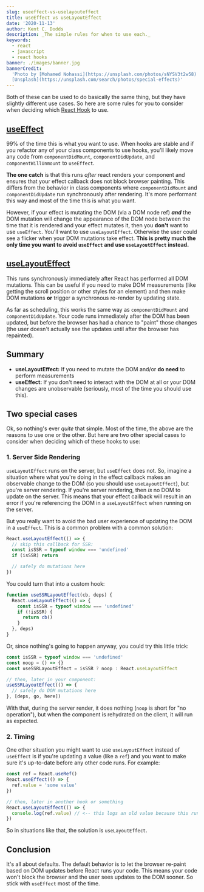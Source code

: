 ```yaml
---
slug: useeffect-vs-uselayouteffect
title: useEffect vs useLayoutEffect
date: '2020-11-13'
author: Kent C. Dodds
description: _The simple rules for when to use each._
keywords:
  - react
  - javascript
  - react hooks
banner: ./images/banner.jpg
bannerCredit:
  'Photo by [Mohamed Nohassi](https://unsplash.com/photos/sNYSV3t2w58) on
  [Unsplash](https://unsplash.com/search/photos/special-effects)'
---
```


Both of these can be used to do basically the same thing, but they have slightly
different use cases. So here are some rules for you to consider when deciding
which [React Hook](https://reactjs.org/hooks) to use.

## [useEffect](https://reactjs.org/docs/hooks-reference.html#useeffect)

99% of the time this is what you want to use. When hooks are stable and if you
refactor any of your class components to use hooks, you'll likely move any code
from `componentDidMount`, `componentDidUpdate`, and `componentWillUnmount` to
`useEffect`.

**The one catch** is that this runs _after_ react renders your component and
ensures that your effect callback does not block browser painting. This differs
from the behavior in class components where `componentDidMount` and
`componentDidUpdate` run synchronously after rendering. It's more performant
this way and most of the time this is what you want.

However, if your effect is mutating the DOM (via a DOM node ref) **_and_** the
DOM mutation will change the appearance of the DOM node between the time that it
is rendered and your effect mutates it, then you **don't** want to use
`useEffect`. You'll want to use `useLayoutEffect`. Otherwise the user could see
a flicker when your DOM mutations take effect. **This is pretty much the only
time you want to avoid `useEffect` and use `useLayoutEffect` instead.**

## [useLayoutEffect](https://reactjs.org/docs/hooks-reference.html#uselayouteffect)

This runs synchronously immediately after React has performed all DOM mutations.
This can be useful if you need to make DOM measurements (like getting the scroll
position or other styles for an element) and then make DOM mutations **or**
trigger a synchronous re-render by updating state.

As far as scheduling, this works the same way as `componentDidMount` and
`componentDidUpdate`. Your code runs immediately after the DOM has been updated,
but before the browser has had a chance to "paint" those changes (the user
doesn't actually see the updates until after the browser has repainted).

## Summary

- **useLayoutEffect:** If you need to mutate the DOM and/or **do need** to
  perform measurements
- **useEffect:** If you don't need to interact with the DOM at all or your DOM
  changes are unobservable (seriously, most of the time you should use this).

## Two special cases

Ok, so nothing's ever _quite_ that simple. Most of the time, the above are the
reasons to use one or the other. But here are two other special cases to
consider when deciding which of these hooks to use:

### 1. Server Side Rendering

`useLayoutEffect` runs on the server, but `useEffect` does not. So, imagine a
situation where what you're doing in the effect callback makes an observable
change to the DOM (so you should use `useLayoutEffect`), but you're server
rendering. If you're server rendering, then _is_ no DOM to update on the server.
This means that your effect callback will result in an error if you're
referencing the DOM in a `useLayoutEffect` when running on the server.

But you really want to avoid the bad user experience of updating the DOM in a
`useEffect`. This is a common problem with a common solution:

```javascript
React.useLayoutEffect(() => {
  // skip this callback for SSR:
  const isSSR = typeof window === 'undefined'
  if (isSSR) return

  // safely do mutations here
})
```

You could turn that into a custom hook:

```javascript
function useSSRLayoutEffect(cb, deps) {
  React.useLayoutEffect(() => {
    const isSSR = typeof window === 'undefined'
    if (!isSSR) {
      return cb()
    }
  }, deps)
}
```

Or, since nothing's going to happen anyway, you could try this little trick:

```javascript
const isSSR = typeof window === 'undefined'
const noop = () => {}
const useSSRLayoutEffect = isSSR ? noop : React.useLayoutEffect

// then, later in your component:
useSSRLayoutEffect(() => {
  // safely do DOM mutations here
}, [deps, go, here])
```

With that, during the server render, it does nothing (`noop` is short for "no
operation"), but when the component is rehydrated on the client, it will run as
expected.

### 2. Timing

One other situation you might want to use `useLayoutEffect` instead of
`useEffect` is if you're updating a value (like a `ref`) and you want to make
sure it's up-to-date before any other code runs. For example:

```javascript
const ref = React.useRef()
React.useEffect(() => {
  ref.value = 'some value'
})

// then, later in another hook or something
React.useLayoutEffect(() => {
  console.log(ref.value) // <-- this logs an old value because this runs first!
})
```

So in situations like that, the solution is `useLayoutEffect`.

## Conclusion

It's all about defaults. The default behavior is to let the browser re-paint
based on DOM updates before React runs your code. This means your code won't
block the browser and the user sees updates to the DOM sooner. So stick with
`useEffect` most of the time.
